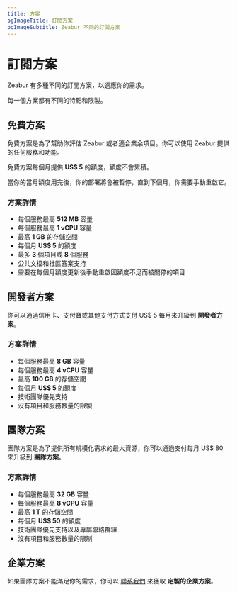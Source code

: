 ```yaml
---
title: 方案
ogImageTitle: 訂閱方案
ogImageSubtitle: Zeabur 不同的訂閱方案
---
```


# 訂閱方案

Zeabur 有多種不同的訂閱方案，以適應你的需求。

每一個方案都有不同的特點和限製。

## 免費方案

免費方案是為了幫助你評估 Zeabur 或者適合業余項目。你可以使用 Zeabur 提供的任何服務和功能。

免費方案每個月提供 **US$ 5** 的額度，額度不會累積。

當你的當月額度用完後，你的部署將會被暫停，直到下個月，你需要手動重啟它。

### 方案詳情

- 每個服務最高 **512 MB** 容量
- 每個服務最高 **1 vCPU** 容量
- 最高 **1 GB** 的存儲空間
- 每個月 **US$ 5** 的額度
- 最多 **3** 個項目或 **8** 個服務
- 公共文檔和社區答案支持
- 需要在每個月額度更新後手動重啟因額度不足而被關停的項目

## 開發者方案

你可以通過信用卡、支付寶或其他支付方式支付 US$ 5 每月來升級到 **開發者方案**。

### 方案詳情

- 每個服務最高 **8 GB** 容量
- 每個服務最高 **4 vCPU** 容量
- 最高 **100 GB** 的存儲空間
- 每個月 **US$ 5** 的額度
- 技術團隊優先支持
- 沒有項目和服務數量的限製

## 團隊方案

團隊方案是為了提供所有規模化需求的最大資源，你可以通過支付每月 US$ 80 來升級到 **團隊方案**。

### 方案詳情

- 每個服務最高 **32 GB** 容量
- 每個服務最高 **8 vCPU** 容量
- 最高 **1 T** 的存儲空間
- 每個月 **US$ 50** 的額度
- 技術團隊優先支持以及專屬聯絡群組
- 沒有項目和服務數量的限制

## 企業方案

如果團隊方案不能滿足你的需求，你可以 [聯系我們](mailto::contact@zeabur.com) 來獲取 **定製的企業方案**。

